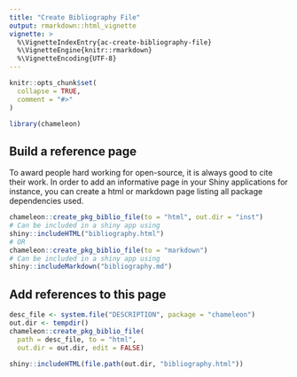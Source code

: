 ```yaml
---
title: "Create Bibliography File"
output: rmarkdown::html_vignette
vignette: >
  %\VignetteIndexEntry{ac-create-bibliography-file}
  %\VignetteEngine{knitr::rmarkdown}
  %\VignetteEncoding{UTF-8}
---
```


```r
knitr::opts_chunk$set(
  collapse = TRUE,
  comment = "#>"
)
```

```r
library(chameleon)
```

## Build a reference page

To award people hard working for open-source, it is always good to cite their work. In order to add an informative page in your Shiny applications for instance, you can create a html or markdown page listing all package dependencies used. 

```r
chameleon::create_pkg_biblio_file(to = "html", out.dir = "inst")
# Can be included in a shiny app using 
shiny::includeHTML("bibliography.html")
# OR
chameleon::create_pkg_biblio_file(to = "markdown")
# Can be included in a shiny app using 
shiny::includeMarkdown("bibliography.md")
```

## Add references to this page

```r
desc_file <- system.file("DESCRIPTION", package = "chameleon")
out.dir <- tempdir()
chameleon::create_pkg_biblio_file(
  path = desc_file, to = "html",
  out.dir = out.dir, edit = FALSE)
```

```r
shiny::includeHTML(file.path(out.dir, "bibliography.html"))
```

